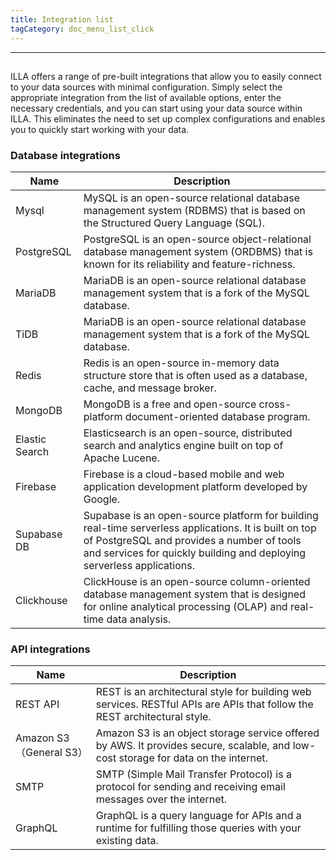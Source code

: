 ```yaml
---
title: Integration list
tagCategory: doc_menu_list_click
---
```

---

## <Heading hidden>Integration List</Heading>

ILLA offers a range of pre-built integrations that allow you to easily connect to your data sources with minimal configuration. Simply select the appropriate integration from the list of available options, enter the necessary credentials, and you can start using your data source within ILLA. This eliminates the need to set up complex configurations and enables you to quickly start working with your data.

### Database integrations

| Name | Description |
| --- | --- |
| Mysql  | MySQL is an open-source relational database management system (RDBMS) that is based on the Structured Query Language (SQL). |
| PostgreSQL | PostgreSQL is an open-source object-relational database management system (ORDBMS) that is known for its reliability and feature-richness. |
| MariaDB | MariaDB is an open-source relational database management system that is a fork of the MySQL database. |
| TiDB | MariaDB is an open-source relational database management system that is a fork of the MySQL database. |
| Redis | Redis is an open-source in-memory data structure store that is often used as a database, cache, and message broker. |
| MongoDB | MongoDB is a free and open-source cross-platform document-oriented database program. |
| Elastic Search | Elasticsearch is an open-source, distributed search and analytics engine built on top of Apache Lucene. |
| Firebase | Firebase is a cloud-based mobile and web application development platform developed by Google. |
| Supabase DB | Supabase is an open-source platform for building real-time serverless applications. It is built on top of PostgreSQL and provides a number of tools and services for quickly building and deploying serverless applications. |
| Clickhouse | ClickHouse is an open-source column-oriented database management system that is designed for online analytical processing (OLAP) and real-time data analysis. |

### API integrations

| Name | Description |
| --- | --- |
| REST API | REST is an architectural style for building web services. RESTful APIs are APIs that follow the REST architectural style. |
| Amazon S3（General S3） | Amazon S3 is an object storage service offered by AWS. It provides secure, scalable, and low-cost storage for data on the internet. |
| SMTP | SMTP (Simple Mail Transfer Protocol) is a protocol for sending and receiving email messages over the internet. |
| GraphQL | GraphQL is a query language for APIs and a runtime for fulfilling those queries with your existing data.  |
